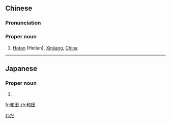 ==Chinese==
{{zh-forms}}

===Pronunciation===
{{zh-pron
|m=Hétián
|c=wo4 tin4
|cat=propn
}}

===Proper noun===
{{zh-proper noun}}

# [[Hotan]] (Hetian), [[Xinjiang]], [[China]]

{{zh-cat|Cities}}

----

==Japanese==
{{ja-kanjitab|和|田}}

===Proper noun===
{{ja-pos|proper|わだ}}

# {{surname|lang=ja}}

[[Category:Japanese surnames|わだ]]

[[fr:和田]]
[[zh:和田]]